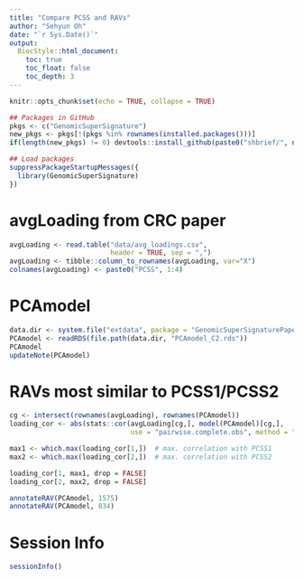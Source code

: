 ```yaml
---
title: "Compare PCSS and RAVs"
author: "Sehyun Oh"
date: "`r Sys.Date()`"
output:
  BiocStyle::html_document:
    toc: true
    toc_float: false
    toc_depth: 3
---
```


```r
knitr::opts_chunk$set(echo = TRUE, collapse = TRUE)
```

```r
## Packages in GitHub
pkgs <- c("GenomicSuperSignature")
new_pkgs <- pkgs[!(pkgs %in% rownames(installed.packages()))]
if(length(new_pkgs) != 0) devtools::install_github(paste0("shbrief/", new_pkgs))

## Load packages
suppressPackageStartupMessages({
  library(GenomicSuperSignature)
})
```

# avgLoading from CRC paper
```r
avgLoading <- read.table("data/avg_loadings.csv", 
                         header = TRUE, sep = ",")
avgLoading <- tibble::column_to_rownames(avgLoading, var="X")
colnames(avgLoading) <- paste0("PCSS", 1:4)
```

# PCAmodel
```r
data.dir <- system.file("extdata", package = "GenomicSuperSignaturePaper")
PCAmodel <- readRDS(file.path(data.dir, "PCAmodel_C2.rds"))
PCAmodel
updateNote(PCAmodel)
```

# RAVs most similar to PCSS1/PCSS2
```r
cg <- intersect(rownames(avgLoading), rownames(PCAmodel))
loading_cor <- abs(stats::cor(avgLoading[cg,], model(PCAmodel)[cg,], 
                              use = "pairwise.complete.obs", method = "pearson"))

max1 <- which.max(loading_cor[1,])  # max. correlation with PCSS1
max2 <- which.max(loading_cor[2,])  # max. correlation with PCSS2

loading_cor[1, max1, drop = FALSE]
loading_cor[2, max2, drop = FALSE]
```

```r
annotateRAV(PCAmodel, 1575)
annotateRAV(PCAmodel, 834)
```

# Session Info
```r
sessionInfo()
```

